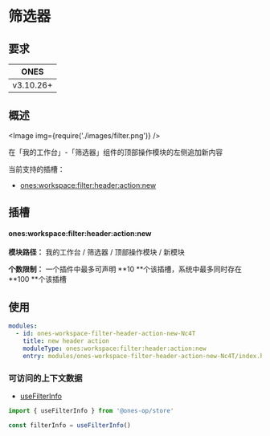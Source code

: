 
# 筛选器

## 要求

|   ONES    |
| :-------: |
| v3.10.26+ |

## 概述

<Image img={require('./images/filter.png')} />

在「我的工作台」-「筛选器」组件的顶部操作模块的左侧追加新内容

当前支持的插槽：

- [ones:workspace:filter:header:action:new](#onesworkspacefilterheaderactionnew)

## 插槽

#### ones:workspace:filter:header:action:new

**模块路径：** 我的工作台 / 筛选器 / 顶部操作模块 / 新模块

**个数限制：** 一个插件中最多可声明 **10 **个该插槽，系统中最多同时存在 **100 **个该插槽

## 使用

```yaml
modules:
  - id: ones-workspace-filter-header-action-new-Nc4T
    title: new header action
    moduleType: ones:workspace:filter:header:action:new
    entry: modules/ones-workspace-filter-header-action-new-Nc4T/index.html
```

### 可访问的上下文数据

- [useFilterInfo](../../../../../reference/packages/store/store.md#useFilterInfo)

```ts
import { useFilterInfo } from '@ones-op/store'

const filterInfo = useFilterInfo()
```
